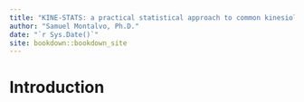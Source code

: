```yaml
--- 
title: "KINE-STATS: a practical statistical approach to common kinesiology research using R"
author: "Samuel Montalvo, Ph.D."
date: "`r Sys.Date()`"
site: bookdown::bookdown_site
---
```


# Introduction


